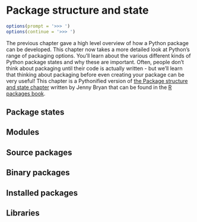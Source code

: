 # Package structure and state {#package-structure}

```r
options(prompt = '>>> ')
options(continue = '>>> ')
```

The previous chapter gave a high level overview of how a Python package can be developed. This chapter now takes a more detailed look at Python’s range of packaging options. You’ll learn about the various different kinds of Python package states and why these are important. Often, people don't think about packaging until their code is actually written - but we'll learn that thinking about packaging before even creating your package can be very useful! This chapter is a Pythonified version of [the Package structure and state chapter](https://r-pkgs.org/whole-game.html) written by Jenny Bryan that can be found in the [R packages book](https://r-pkgs.org/).

## Package states

## Modules

## Source packages

## Binary packages

## Installed packages

## Libraries